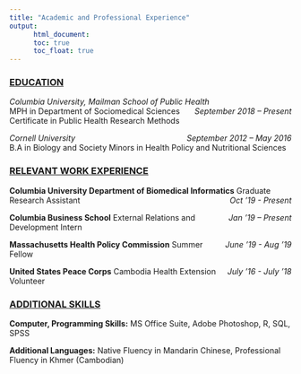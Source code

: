 ```yaml
---
title: "Academic and Professional Experience"
output:
      html_document: 
      toc: true 
      toc_float: true
---
```


### <ins> **EDUCATION** </ins> 

*Columbia University, Mailman School of Public Health*  [*September 2018 – Present*]{style="float:right"}  
MPH in Department of Sociomedical Sciences
Certificate in Public Health Research Methods

*Cornell University*  [*September 2012 – May 2016*]{style="float:right"}  
B.A in Biology and Society
Minors in Health Policy and Nutritional Sciences

### <ins>**RELEVANT WORK EXPERIENCE**</ins> 

**Columbia University Department of Biomedical Informatics** [*Oct '19 - Present*]{style="float:right"}
Graduate Research Assistant 

**Columbia Business School**  [*Jan '19 – Present*]{style="float:right"}
External Relations and Development Intern 

**Massachusetts Health Policy Commission** [*June '19 - Aug '19*]{style="float:right"}
Summer Fellow 

**United States Peace Corps** [*July '16 - July '18*]{style="float:right"}
Cambodia Health Extension Volunteer 


### <ins>**ADDITIONAL SKILLS**</ins>  
**Computer, Programming Skills:** MS Office Suite, Adobe Photoshop, R, SQL, SPSS

**Additional Languages:** Native Fluency in Mandarin Chinese, Professional Fluency in Khmer (Cambodian) 